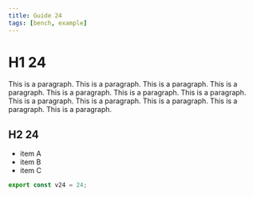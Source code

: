 ```yaml
---
title: Guide 24
tags: [bench, example]
---
```


# H1 24

This is a paragraph. This is a paragraph. This is a paragraph. This is a paragraph. This is a paragraph. This is a paragraph. This is a paragraph. This is a paragraph. This is a paragraph. This is a paragraph. This is a paragraph. This is a paragraph. 

## H2 24

- item A
- item B
- item C

```ts
export const v24 = 24;
```